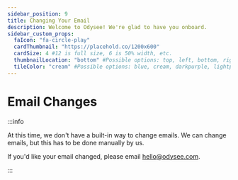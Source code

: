 ---
sidebar_position: 9
title: Changing Your Email
description: Welcome to Odysee! We're glad to have you onboard.
sidebar_custom_props:
  faIcon: "fa-circle-play"
  cardThumbnail: "https://placehold.co/1200x600"
  cardSize: 4 #12 is full size, 6 is 50% width, etc.
  thumbnailLocation: "bottom" #Possible options: top, left, bottom, right, none
  tileColor: "cream" #Possible options: blue, cream, darkpurple, lightpurple, mauve, orange, pink, none
---

# Email Changes

:::info

At this time, we don't have a built-in way to change emails. We can change emails, but this has to be done manually by us.

If you'd like your email changed, please email hello@odysee.com.

:::
